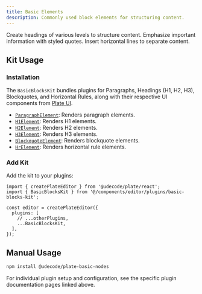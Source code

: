 ```yaml
---
title: Basic Elements
description: Commonly used block elements for structuring content.
---
```


<Cards>

<Card icon="heading" title="Heading" href="/docs/heading">
Create headings of various levels to structure content.
</Card>

<Card icon="blockquote" title="Blockquote" href="/docs/blockquote">
Emphasize important information with styled quotes.
</Card>

<Card icon="horizontal-rule" title="Horizontal Rule" href="/docs/horizontal-rule">
Insert horizontal lines to separate content.
</Card>

</Cards>

<ComponentPreview name="basic-blocks-demo" />

## Kit Usage

<Steps>

### Installation

The `BasicBlocksKit` bundles plugins for Paragraphs, Headings (H1, H2, H3), Blockquotes, and Horizontal Rules, along with their respective UI components from [Plate UI](/docs/installation/plate-ui).

<ComponentSource name="basic-blocks-kit" />

- [`ParagraphElement`](/docs/components/paragraph-node): Renders paragraph elements.
- [`H1Element`](/docs/components/heading-node): Renders H1 elements.
- [`H2Element`](/docs/components/heading-node): Renders H2 elements.
- [`H3Element`](/docs/components/heading-node): Renders H3 elements.
- [`BlockquoteElement`](/docs/components/blockquote-node): Renders blockquote elements.
- [`HrElement`](/docs/components/hr-node): Renders horizontal rule elements.

### Add Kit

Add the kit to your plugins:

```tsx
import { createPlateEditor } from '@udecode/plate/react';
import { BasicBlocksKit } from '@/components/editor/plugins/basic-blocks-kit';

const editor = createPlateEditor({
  plugins: [
    // ...otherPlugins,
    ...BasicBlocksKit,
  ],
});
```

</Steps>

## Manual Usage

```bash
npm install @udecode/plate-basic-nodes
```

For individual plugin setup and configuration, see the specific plugin documentation pages linked above.
